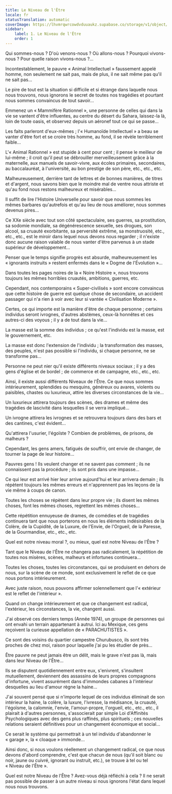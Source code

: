 ```yaml
---
title: Le Niveau de l'Être
locale: fr
statusTranslation: automatic
coverImage: https://lhvmrqwrcowdvduuaukz.supabase.co/storage/v1/object/public/strapi-uploads/small_cover-tratado-de-psicologia-revolucionaria.webp-5e15e1cec4e0ebebcde5d7fc7565d8fd.webp
sidebar:
    label: 1. Le Niveau de l'Être
    order: 1
---
```

Qui sommes-nous ? D'où venons-nous ? Où allons-nous ? Pourquoi vivons-nous ? Pour quelle raison vivons-nous ?...

Incontestablement, le pauvre « Animal Intellectuel » faussement appelé homme, non seulement ne sait pas, mais de plus, il ne sait même pas qu'il ne sait pas…

Le pire de tout est la situation si difficile et si étrange dans laquelle nous nous trouvons, nous ignorons le secret de toutes nos tragédies et pourtant nous sommes convaincus de tout savoir…

Emmenez un « Mammifère Rationnel », une personne de celles qui dans la vie se vantent d'être influentes, au centre du désert du Sahara, laissez-la là, loin de toute oasis, et observez depuis un aéronef tout ce qui se passe…

Les faits parleront d'eux-mêmes ; l'« Humanoïde Intellectuel » a beau se vanter d'être fort et se croire très homme, au fond, il se révèle terriblement faible…

L'« Animal Rationnel » est stupide à cent pour cent ; il pense le meilleur de lui-même ; il croit qu'il peut se débrouiller merveilleusement grâce à la maternelle, aux manuels de savoir-vivre, aux écoles primaires, secondaires, au baccalauréat, à l'université, au bon prestige de son père, etc., etc., etc.

Malheureusement, derrière tant de lettres et de bonnes manières, de titres et d'argent, nous savons bien que le moindre mal de ventre nous attriste et qu'au fond nous restons malheureux et misérables…

Il suffit de lire l'Histoire Universelle pour savoir que nous sommes les mêmes barbares qu'autrefois et qu'au lieu de nous améliorer, nous sommes devenus pires…

Ce XXe siècle avec tout son côté spectaculaire, ses guerres, sa prostitution, sa sodomie mondiale, sa dégénérescence sexuelle, ses drogues, son alcool, sa cruauté exorbitante, sa perversité extrême, sa monstruosité, etc., etc., etc., est le miroir dans lequel nous devons nous regarder ; il n'existe donc aucune raison valable de nous vanter d'être parvenus à un stade supérieur de développement…

Penser que le temps signifie progrès est absurde, malheureusement les « ignorants instruits » restent enfermés dans le « Dogme de l'Évolution »…

Dans toutes les pages noires de la « Noire Histoire », nous trouvons toujours les mêmes horribles cruautés, ambitions, guerres, etc.

Cependant, nos contemporains « Super-civilisés » sont encore convaincus que cette histoire de guerre est quelque chose de secondaire, un accident passager qui n'a rien à voir avec leur si vantée « Civilisation Moderne ».

Certes, ce qui importe est la manière d'être de chaque personne ; certains individus seront ivrognes, d'autres abstèmes, ceux-là honnêtes et ces autres-ci des voyous ; il y a de tout dans la vie…

La masse est la somme des individus ; ce qu'est l'individu est la masse, est le gouvernement, etc.

La masse est donc l'extension de l'individu ; la transformation des masses, des peuples, n'est pas possible si l'individu, si chaque personne, ne se transforme pas…

Personne ne peut nier qu'il existe différents niveaux sociaux ; il y a des gens d'église et de bordel ; de commerce et de campagne, etc., etc., etc.

Ainsi, il existe aussi différents Niveaux de l'Être. Ce que nous sommes intérieurement, splendides ou mesquins, généreux ou avares, violents ou paisibles, chastes ou luxurieux, attire les diverses circonstances de la vie…

Un luxurieux attirera toujours des scènes, des drames et même des tragédies de lascivité dans lesquelles il se verra impliqué…

Un ivrogne attirera les ivrognes et se retrouvera toujours dans des bars et des cantines, c'est évident…

Qu'attirera l'usurier, l'égoïste ? Combien de problèmes, de prisons, de malheurs ?

Cependant, les gens amers, fatigués de souffrir, ont envie de changer, de tourner la page de leur histoire…

Pauvres gens ! Ils veulent changer et ne savent pas comment ; ils ne connaissent pas la procédure ; ils sont pris dans une impasse…

Ce qui leur est arrivé hier leur arrive aujourd'hui et leur arrivera demain ; ils répètent toujours les mêmes erreurs et n'apprennent pas les leçons de la vie même à coups de canon.

Toutes les choses se répètent dans leur propre vie ; ils disent les mêmes choses, font les mêmes choses, regrettent les mêmes choses…

Cette répétition ennuyeuse de drames, de comédies et de tragédies continuera tant que nous porterons en nous les éléments indésirables de la Colère, de la Cupidité, de la Luxure, de l'Envie, de l'Orgueil, de la Paresse, de la Gourmandise, etc., etc., etc.

Quel est notre niveau moral ?, ou mieux, quel est notre Niveau de l'Être ?

Tant que le Niveau de l'Être ne changera pas radicalement, la répétition de toutes nos misères, scènes, malheurs et infortunes continuera…

Toutes les choses, toutes les circonstances, qui se produisent en dehors de nous, sur la scène de ce monde, sont exclusivement le reflet de ce que nous portons intérieurement.

Avec juste raison, nous pouvons affirmer solennellement que l'« extérieur est le reflet de l'intérieur ».

Quand on change intérieurement et que ce changement est radical, l'extérieur, les circonstances, la vie, changent aussi.

J'ai observé ces derniers temps (Année 1974), un groupe de personnes qui ont envahi un terrain appartenant à autrui. Ici au Mexique, ces gens reçoivent la curieuse appellation de « PARACHUTISTES ».

Ce sont des voisins du quartier campestre Churubusco, ils sont très proches de chez moi, raison pour laquelle j'ai pu les étudier de près…

Être pauvre ne peut jamais être un délit, mais le grave n'est pas là, mais dans leur Niveau de l'Être…

Ils se disputent quotidiennement entre eux, s'enivrent, s'insultent mutuellement, deviennent des assassins de leurs propres compagnons d'infortune, vivent assurément dans d'immondes cabanes à l'intérieur desquelles au lieu d'amour règne la haine…

J'ai souvent pensé que si n'importe lequel de ces individus éliminait de son intérieur la haine, la colère, la luxure, l'ivresse, la médisance, la cruauté, l'égoïsme, la calomnie, l'envie, l'amour-propre, l'orgueil, etc., etc., etc., il plairait à d'autres personnes, s'associerait par simple Loi d'Affinités Psychologiques avec des gens plus raffinés, plus spirituels ; ces nouvelles relations seraient définitives pour un changement économique et social…

Ce serait le système qui permettrait à un tel individu d'abandonner le « garage », la « cloaque » immonde…

Ainsi donc, si nous voulons réellement un changement radical, ce que nous devons d'abord comprendre, c'est que chacun de nous (qu'il soit blanc ou noir, jaune ou cuivré, ignorant ou instruit, etc.), se trouve à tel ou tel « Niveau de l'Être ».

Quel est notre Niveau de l'Être ? Avez-vous déjà réfléchi à cela ? Il ne serait pas possible de passer à un autre niveau si nous ignorons l'état dans lequel nous nous trouvons.


